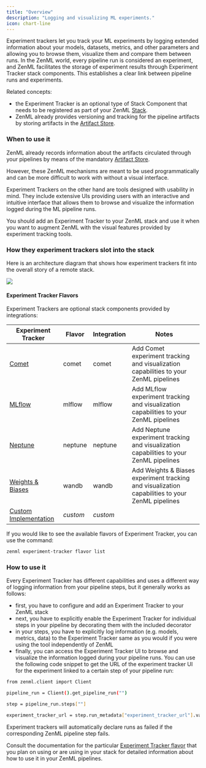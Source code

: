 ```yaml
---
title: "Overview"
description: "Logging and visualizing ML experiments."
icon: chart-line
---
```


Experiment trackers let you track your ML experiments by logging extended information about your models, datasets, metrics, and other parameters and allowing you to browse them, visualize them and compare them between runs. In the ZenML world, every pipeline run is considered an experiment, and ZenML facilitates the storage of experiment results through Experiment Tracker stack components. This establishes a clear link between pipeline runs and experiments.

Related concepts:

* the Experiment Tracker is an optional type of Stack Component that needs to be registered as part of your ZenML [Stack](/v/0.67.0/versions/0.66.0/user-guide/production-guide/understand-stacks).
* ZenML already provides versioning and tracking for the pipeline artifacts by storing artifacts in the [Artifact Store](/v/0.67.0/versions/0.66.0/stack-components/artifact-stores).

### When to use it

ZenML already records information about the artifacts circulated through your pipelines by means of the mandatory [Artifact Store](/v/0.67.0/versions/0.66.0/stack-components/artifact-stores).

However, these ZenML mechanisms are meant to be used programmatically and can be more difficult to work with without a visual interface.

Experiment Trackers on the other hand are tools designed with usability in mind. They include extensive UIs providing users with an interactive and intuitive interface that allows them to browse and visualize the information logged during the ML pipeline runs.

You should add an Experiment Tracker to your ZenML stack and use it when you want to augment ZenML with the visual features provided by experiment tracking tools.

### How they experiment trackers slot into the stack

Here is an architecture diagram that shows how experiment trackers fit into the overall story of a remote stack.

<Frame caption="Experiment Tracker">
  <img src="/images/stack-components/stack-components-21.avif"/>
</Frame>

#### Experiment Tracker Flavors

Experiment Trackers are optional stack components provided by integrations:

| Experiment Tracker                                                    | Flavor   | Integration | Notes                                                                                           |
| --------------------------------------------------------------------- | -------- | ----------- | ----------------------------------------------------------------------------------------------- |
| [Comet](/v/0.67.0/versions/0.66.0/stack-components/experiment-trackers/comet)                  | comet    | comet       | Add Comet experiment tracking and visualization capabilities to your ZenML pipelines            |
| [MLflow](/v/0.67.0/versions/0.66.0/stack-components/experiment-trackers/mlflow)                | mlflow   | mlflow      | Add MLflow experiment tracking and visualization capabilities to your ZenML pipelines           |
| [Neptune](/v/0.67.0/versions/0.66.0/stack-components/experiment-trackers/neptune)              | neptune  | neptune     | Add Neptune experiment tracking and visualization capabilities to your ZenML pipelines          |
| [Weights & Biases](/v/0.67.0/versions/0.66.0/stack-components/experiment-trackers/wandb)       | wandb    | wandb       | Add Weights & Biases experiment tracking and visualization capabilities to your ZenML pipelines |
| [Custom Implementation](/v/0.67.0/versions/0.66.0/stack-components/experiment-trackers/custom) | _custom_ | _custom_    |                                                                                                 |

If you would like to see the available flavors of Experiment Tracker, you can use the command:

```bash
zenml experiment-tracker flavor list
```

### How to use it

Every Experiment Tracker has different capabilities and uses a different way of logging information from your pipeline steps, but it generally works as follows:

* first, you have to configure and add an Experiment Tracker to your ZenML stack
* next, you have to explicitly enable the Experiment Tracker for individual steps in your pipeline by decorating them with the included decorator
* in your steps, you have to explicitly log information (e.g. models, metrics, data) to the Experiment Tracker same as you would if you were using the tool independently of ZenML
* finally, you can access the Experiment Tracker UI to browse and visualize the information logged during your pipeline runs. You can use the following code snippet to get the URL of the experiment tracker UI for the experiment linked to a certain step of your pipeline run:

```bash
from zenml.client import Client

pipeline_run = Client().get_pipeline_run("")

step = pipeline_run.steps[""]

experiment_tracker_url = step.run_metadata["experiment_tracker_url"].value
```
<Info>
  Experiment trackers will automatically declare runs as failed if the corresponding ZenML pipeline step fails.
</Info>

Consult the documentation for the particular [Experiment Tracker flavor](/v/0.67.0/versions/0.66.0/stack-components/experiment-trackers#experiment-tracker-flavors) that you plan on using or are using in your stack for detailed information about how to use it in your ZenML pipelines.
